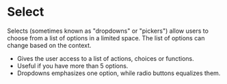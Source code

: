 # Select

Selects (sometimes known as "dropdowns" or "pickers") allow users to choose from a list of options in a limited space.
The list of options can change based on the context.

<AssetLinks>
  <AssetLink href="https://react.fabric-ds.io/select" />
  <AssetLink href="https://vue.fabric-ds.io/forms" />
</AssetLinks>

<TableOfContents />

- Gives the user access to a list of actions, choices or functions.
- Useful if you have more than 5 options.
- Dropdowns emphasizes one option, while radio buttons equalizes them.
